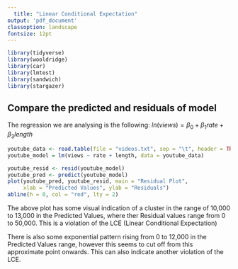 ```yaml
---
  title: "Linear Conditional Expectation"
output: 'pdf_document'  
classoption: landscape
fontsize: 12pt
---
```


```r
library(tidyverse)
library(wooldridge)
library(car)
library(lmtest)
library(sandwich)
library(stargazer)
```

## Compare the predicted and residuals of model

The regression we are analysing is the following: $ln(views)=β_0 + β_1 rate + β_3 length$

```r
youtube_data <- read.table(file = "videos.txt", sep = "\t", header = TRUE)
youtube_model = lm(views ~ rate + length, data = youtube_data)
```

```r
youtube_resid <- resid(youtube_model)
youtube_pred <- predict(youtube_model)
plot(youtube_pred, youtube_resid, main = "Residual Plot",
     xlab = "Predicted Values", ylab = "Residuals")
abline(h = 0, col = "red", lty = 2)
```

The above plot has some visual indication of a cluster in the range of 10,000 to 13,000 in the Predicted Values, where ther Residual values range from 0 to 50,000. This is a violation of the LCE (Linear Conditional Expectation)

There is also some exponential pattern rising from 0 to 12,000 in the Predicted Values range, however this seems to cut off from this approximate point onwards. This can also indicate another violation of the LCE.